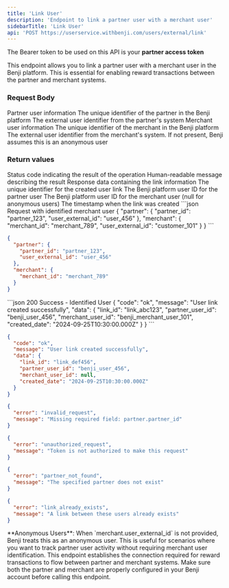 ```yaml
---
title: 'Link User'
description: 'Endpoint to link a partner user with a merchant user'
sidebarTitle: 'Link User'
api: 'POST https://userservice.withbenji.com/users/external/link'
---
```


<Note>The Bearer token to be used on this API is your **partner access token**</Note>

This endpoint allows you to link a partner user with a merchant user in the Benji platform. This is essential for enabling reward transactions between the partner and merchant systems.

### Request Body

<ParamField body="partner" type="object" required>
  Partner user information
  <Expandable title="properties" defaultOpen="true">
    <ParamField body="partner_id" type="string" required>
      The unique identifier of the partner in the Benji platform
    </ParamField>
    <ParamField body="user_external_id" type="string" required>
      The external user identifier from the partner's system
    </ParamField>
  </Expandable>
</ParamField>

<ParamField body="merchant" type="object" required>
  Merchant user information
  <Expandable title="properties" defaultOpen="true">
    <ParamField body="merchant_id" type="string" required>
      The unique identifier of the merchant in the Benji platform
    </ParamField>
    <ParamField body="user_external_id" type="string" optional>
      The external user identifier from the merchant's system. If not present, Benji assumes this is an anonymous user
    </ParamField>
  </Expandable>
</ParamField>

### Return values 
<ResponseField name="code" type="string">
  Status code indicating the result of the operation
</ResponseField>

<ResponseField name="message" type="string">
  Human-readable message describing the result
</ResponseField>

<ResponseField name="data" type="object">
  Response data containing the link information
  <Expandable title="properties" defaultOpen="true">
    <ResponseField name="link_id" type="string">
      The unique identifier for the created user link
    </ResponseField>
    <ResponseField name="partner_user_id" type="string">
      The Benji platform user ID for the partner user
    </ResponseField>
    <ResponseField name="merchant_user_id" type="string">
      The Benji platform user ID for the merchant user (null for anonymous users)
    </ResponseField>
    <ResponseField name="created_date" type="datetime">
      The timestamp when the link was created
    </ResponseField>
  </Expandable>
</ResponseField>

<RequestExample>
```json Request with identified merchant user
{
  "partner": {
    "partner_id": "partner_123",
    "user_external_id": "user_456"
  },
  "merchant": {
    "merchant_id": "merchant_789",
    "user_external_id": "customer_101"
  }
}
```

```json Request with anonymous merchant user
{
  "partner": {
    "partner_id": "partner_123",
    "user_external_id": "user_456"
  },
  "merchant": {
    "merchant_id": "merchant_789"
  }
}
```
</RequestExample>

<ResponseExample>
```json 200 Success - Identified User
{
  "code": "ok",
  "message": "User link created successfully",
  "data": {
    "link_id": "link_abc123",
    "partner_user_id": "benji_user_456",
    "merchant_user_id": "benji_merchant_user_101",
    "created_date": "2024-09-25T10:30:00.000Z"
  }
}
```

```json 200 Success - Anonymous User
{
  "code": "ok",
  "message": "User link created successfully",
  "data": {
    "link_id": "link_def456",
    "partner_user_id": "benji_user_456",
    "merchant_user_id": null,
    "created_date": "2024-09-25T10:30:00.000Z"
  }
}
```

```json 400 Bad Request
{
  "error": "invalid_request",
  "message": "Missing required field: partner.partner_id"
}
```

```json 401 Unauthorized
{
  "error": "unauthorized_request",
  "message": "Token is not authorized to make this request"
}
```

```json 404 Not Found
{
  "error": "partner_not_found",
  "message": "The specified partner does not exist"
}
```

```json 409 Conflict
{
  "error": "link_already_exists",
  "message": "A link between these users already exists"
}
```
</ResponseExample>

<Tip>
**Anonymous Users**: When `merchant.user_external_id` is not provided, Benji treats this as an anonymous user. This is useful for scenarios where you want to track partner user activity without requiring merchant user identification.
</Tip>

<Note>
This endpoint establishes the connection required for reward transactions to flow between partner and merchant systems. Make sure both the partner and merchant are properly configured in your Benji account before calling this endpoint.
</Note>
